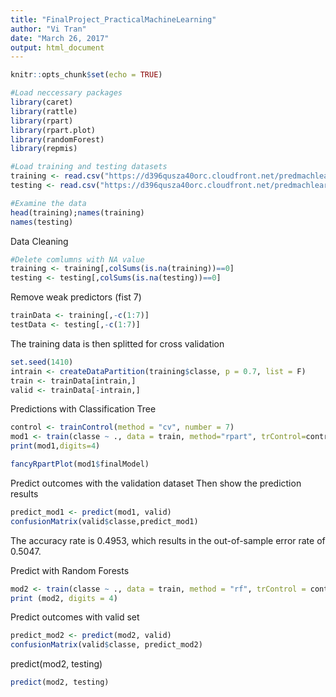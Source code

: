 ```yaml
---
title: "FinalProject_PracticalMachineLearning"
author: "Vi Tran"
date: "March 26, 2017"
output: html_document
---
```

```r
knitr::opts_chunk$set(echo = TRUE)
```


```r
#Load neccessary packages
library(caret)
library(rattle)
library(rpart)
library(rpart.plot)
library(randomForest)
library(repmis)
```
```r
#Load training and testing datasets
training <- read.csv("https://d396qusza40orc.cloudfront.net/predmachlearn/pml-training.csv",header = T,na.strings = c("NA",""))
testing <- read.csv("https://d396qusza40orc.cloudfront.net/predmachlearn/pml-testing.csv",header = T, na.strings = c("NA",""))

#Examine the data
head(training);names(training)
names(testing)
```
Data Cleaning
```r
#Delete comlumns with NA value
training <- training[,colSums(is.na(training))==0]
testing <- testing[,colSums(is.na(testing))==0]
```

Remove weak predictors (fist 7)
```r
trainData <- training[,-c(1:7)]
testData <- testing[,-c(1:7)]
```

The training data is then splitted for cross validation
```r
set.seed(1410)
intrain <- createDataPartition(training$classe, p = 0.7, list = F)
train <- trainData[intrain,]
valid <- trainData[-intrain,]
```

Predictions with Classification Tree
```r
control <- trainControl(method = "cv", number = 7)
mod1 <- train(classe ~ ., data = train, method="rpart", trControl=control)
print(mod1,digits=4)
```
```r
fancyRpartPlot(mod1$finalModel)
```

Predict outcomes with the validation dataset
Then show the prediction results
```r
predict_mod1 <- predict(mod1, valid)
confusionMatrix(valid$classe,predict_mod1)
```
The accuracy rate is 0.4953, which results in the out-of-sample error rate of 0.5047. 

Predict with Random Forests
```r
mod2 <- train(classe ~ ., data = train, method = "rf", trControl = control)
print (mod2, digits = 4)
```

Predict outcomes with valid set
```r
predict_mod2 <- predict(mod2, valid)
confusionMatrix(valid$classe, predict_mod2)
```
predict(mod2, testing)
```r
predict(mod2, testing)
```
